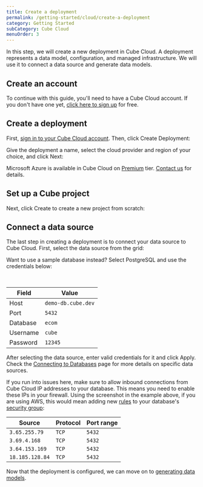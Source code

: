 ```yaml
---
title: Create a deployment
permalink: /getting-started/cloud/create-a-deployment
category: Getting Started
subCategory: Cube Cloud
menuOrder: 3
---
```


In this step, we will create a new deployment in Cube Cloud. A deployment
represents a data model, configuration, and managed infrastructure. We will use
it to connect a data source and generate data models.

## Create an account

To continue with this guide, you'll need to have a Cube Cloud account. If you
don't have one yet, [click here to sign up][cube-cloud-signup] for free.

## Create a deployment

First, [sign in to your Cube Cloud account][cube-cloud-signin]. Then,
click&nbsp;<Btn>Create Deployment</Btn>:

<Screenshot src="https://ucarecdn.com/f3ec1ae0-1d5d-4b5b-9859-9fc145b38e43/" />

Give the deployment a name, select the cloud provider and region of your choice,
and click <Btn>Next</Btn>:

<Screenshot src="https://ucarecdn.com/2338323e-0db8-4224-8e7a-3b4daf9c60ec/" />

<SuccessBox>

Microsoft Azure is available in Cube Cloud on [Premium](https://cube.dev/pricing) tier. [Contact us](https://cube.dev/contact) for details.

</SuccessBox>

## Set up a Cube project

Next, click <Btn>Create</Btn> to create a new project from scratch:

<Screenshot src="https://ucarecdn.com/46b72b61-b650-4271-808d-55203f1c8d8b/" />

## Connect a data source

The last step in creating a deployment is to connect your data source to Cube
Cloud. First, select the data source from the grid:

<Screenshot src="https://ucarecdn.com/1d656ba9-dd83-4ff4-a59e-8b5f97a9ddcc/" />

<InfoBox>

Want to use a sample database instead? Select <Btn>PostgreSQL</Btn> and use the
credentials below:

<br />

| Field    | Value              |
| -------- | ------------------ |
| Host     | `demo-db.cube.dev` |
| Port     | `5432`             |
| Database | `ecom`             |
| Username | `cube`             |
| Password | `12345`            |

</InfoBox>

After selecting the data source, enter valid credentials for it and
click&nbsp;<Btn>Apply</Btn>. Check the [Connecting to Databases][ref-conf-db]
page for more details on specific data sources.

<Screenshot src="https://ucarecdn.com/1ccdb149-bcf3-4426-9103-986f092939b7/" />

If you run into issues here, make sure to allow inbound connections from Cube
Cloud IP addresses to your database. This means you need to enable these IPs in
your firewall. Using the screenshot in the example above, if you are using AWS,
this would mean adding new [rules][aws-docs-sec-group-rule] to your database's
[security group][aws-docs-sec-group]:

| Source          | Protocol | Port range |
| --------------- | -------- | ---------- |
| `3.65.255.79`   | `TCP`    | `5432`     |
| `3.69.4.168`    | `TCP`    | `5432`     |
| `3.64.153.169`  | `TCP`    | `5432`     |
| `18.185.128.84` | `TCP`    | `5432`     |

Now that the deployment is configured, we can move on to [generating data
models][ref-getting-started-cloud-generate-models].

[aws-docs-sec-group]:
  https://docs.aws.amazon.com/vpc/latest/userguide/security-groups.html
[aws-docs-sec-group-rule]:
  https://docs.aws.amazon.com/vpc/latest/userguide/security-group-rules.html
[cube-cloud-signin]: https://cubecloud.dev/auth
[cube-cloud-signup]: https://cubecloud.dev/auth/signup
[ref-conf-db]: /config/databases
[ref-getting-started-cloud-generate-models]:
  /getting-started/cloud/generate-models
